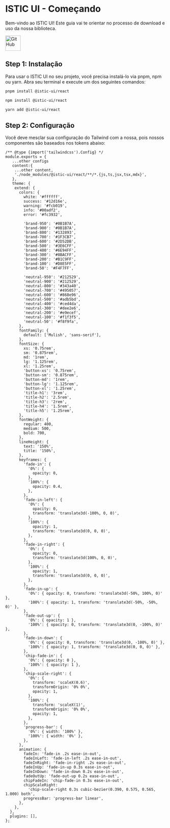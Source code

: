 
<Meta title="ISTIC UI/Começando" />

# ISTIC UI - Começando

Bem-vindo ao ISTIC UI! Este guia vai te orientar no processo de download e uso da nossa biblioteca.

<a href="https://github.com/istic-sp/ISTIC-UI" target="_blank">
  <img
    src="https://github.com/fluidicon.png"
    alt="GitHub"
    width="48"
    height="48"
  />
</a>

## Step 1: Instalação

Para usar o ISTIC UI no seu projeto, você precisa instalá-lo via pnpm, npm ou yarn. Abra seu terminal e execute um dos seguintes comandos:

```bash
pnpm install @istic-ui/react
```

```bash
npm install @istic-ui/react
```

```bash
yarn add @istic-ui/react
```

## Step 2: Configuração

Você deve mesclar sua configuração do Tailwind com a nossa, pois nossos componentes são baseados nos tokens abaixo:

```
/** @type {import('tailwindcss').Config} */
module.exports = {
   ...other configs
   content:{
    ...other content,
    './node_modules/@istic-ui/react/**/*.{js,ts,jsx,tsx,mdx}',
   },
   theme: {
    extend: {
      colors: {
        white: '#ffffff',
        success: '#12d16e',
        warning: '#fcb019',
        info: '#00adf2',
        error: '#fc3932',

        'brand-950': '#0B1B7A',
        'brand-900': '#0B1B7A',
        'brand-800': '#132893',
        'brand-700': '#1F3CB7',
        'brand-600': '#2D52DB',
        'brand-500': '#3E6CFF',
        'brand-400': '#6E94FF',
        'brand-300': '#8BACFF',
        'brand-200': '#B1C9FF',
        'brand-100': '#D8E5FF',
        'brand-50': '#F4F7FF',

        'neutral-950': '#212529',
        'neutral-900': '#212529',
        'neutral-800': '#343a40',
        'neutral-700': '#495057',
        'neutral-600': '#868e96',
        'neutral-500': '#adb5bd',
        'neutral-400': '#ced4da',
        'neutral-300': '#dee2e6',
        'neutral-200': '#e9ecef',
        'neutral-100': '#f1f3f5',
        'neutral-50': '#f8f9fa',
      },
      fontFamily: {
        default: ['Mulish', 'sans-serif'],
      },
      fontSize: {
        xs: '0.75rem',
        sm: '0.875rem',
        md: '1rem',
        lg: '1.125rem',
        xl: '1.25rem',
        'button-xs': '0.75rem',
        'button-sm': '0.875rem',
        'button-md': '1rem',
        'button-lg': '1.125rem',
        'button-xl': '1.25rem',
        'title-h1': '3rem',
        'title-h2': '2.5rem',
        'title-h3': '2rem',
        'title-h4': '1.5rem',
        'title-h5': '1.25rem',
      },
      fontWeight: {
        regular: 400,
        medium: 500,
        bold: 700,
      },
      lineHeight: {
        text: '150%',
        title: '150%',
      },
      keyframes: {
        'fade-in': {
          '0%': {
            opacity: 0,
          },
          '100%': {
            opacity: 0.4,
          },
        },
        'fade-in-left': {
          '0%': {
            opacity: 0,
            transform: 'translate3d(-100%, 0, 0)',
          },
          '100%': {
            opacity: 1,
            transform: 'translate3d(0, 0, 0)',
          },
        },
        'fade-in-right': {
          '0%': {
            opacity: 0,
            transform: 'translate3d(100%, 0, 0)',
          },
          '100%': {
            opacity: 1,
            transform: 'translate3d(0, 0, 0)',
          },
        },
        'fade-in-up': {
          '0%': { opacity: 0, transform: 'translate3d(-50%, 100%, 0)' },
          '100%': { opacity: 1, transform: 'translate3d(-50%, -50%, 0)' },
        },
        'fade-out-up': {
          '0%': { opacity: 1 },
          '100%': { opacity: 0, transform: 'translate3d(0, -100%, 0)' },
        },
        'fade-in-down': {
          '0%': { opacity: 0, transform: 'translate3d(0, -100%, 0)' },
          '100%': { opacity: 1, transform: 'translate3d(0, 0, 0)' },
        },
        'chip-fade-in': {
          '0%': { opacity: 0 },
          '100%': { opacity: 1 },
        },
        'chip-scale-right': {
          '0%': {
            transform: 'scaleX(0.6)',
            transformOrigin: '0% 0%',
            opacity: 1,
          },
          '100%': {
            transform: 'scaleX(1)',
            transformOrigin: '0% 0%',
            opacity: 1,
          },
        },
        'progress-bar': {
          '0%': { width: '100%' },
          '100%': { width: '0%' },
        },
      },
      animation: {
        fadeIn: 'fade-in .2s ease-in-out',
        fadeInLeft: 'fade-in-left .2s ease-in-out',
        fadeInRight: 'fade-in-right .2s ease-in-out',
        fadeInUp: 'fade-in-up 0.3s ease-in-out',
        fadeInDown: 'fade-in-down 0.2s ease-in-out',
        fadeOutUp: 'fade-out-up 0.2s ease-in-out',
        chipFadeIn: 'chip-fade-in 0.3s ease-in-out',
        chipScaleRight:
          'chip-scale-right 0.3s cubic-bezier(0.390, 0.575, 0.565, 1.000) both',
        progressBar: 'progress-bar linear',
      },
    },
  },
  plugins: [],
};



```
